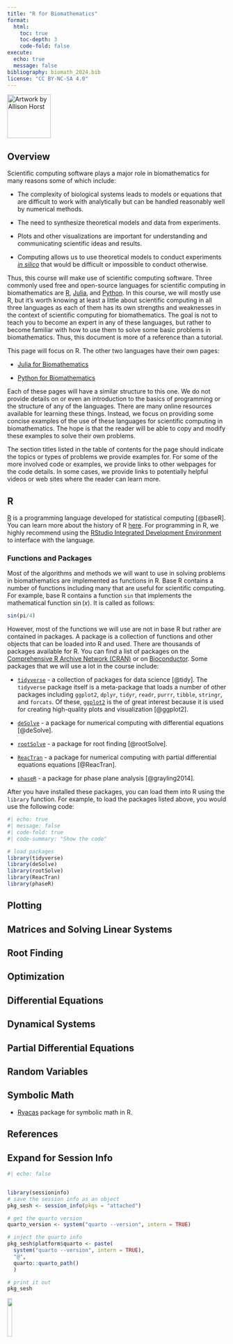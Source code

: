 ```yaml
---
title: "R for Biomathematics"
format:
  html:
    toc: true
    toc-depth: 3
    code-fold: false
execute:
  echo: true
  message: false
bibliography: biomath_2024.bib
license: "CC BY-NC-SA 4.0"
---
```


[![Artwork by Allison Horst](https://github.com/allisonhorst/stats-illustrations/blob/main/rstats-artwork/exploder.gif?raw=1){fig-alt="A gif showing the logo for the R language for statistical computing." width=100 fig-align="left"}](https://allisonhorst.com/)

## Overview

Scientific computing software plays a major role in biomathematics for many reasons some of which include:

* The complexity of biological systems leads to models or equations that are difficult to work with analytically but can be handled reasonably well by numerical methods. 

* The need to synthesize theoretical models and data from experiments.

* Plots and other visualizations are important for understanding and communicating scientific ideas and results.

* Computing allows us to use theoretical models to conduct experiments [*in silico*](https://en.wikipedia.org/wiki/In_silico) that would be difficult or impossible to conduct otherwise. 

Thus, this course will make use of scientific computing software. Three commonly used free and open-source languages for scientific computing in biomathematics are [R](https://www.r-project.org/), [Julia](https://julialang.org/), and [Python](https://www.python.org/). In this course, we will mostly use R, but it's worth knowing at least a little about scientific computing in all three languages as each of them has its own strengths and weaknesses in the context of scientific computing for biomathematics. The goal is not to teach you to  become an expert in any of these languages, but rather to become familiar with how to use them to solve some basic problems in biomathematics. Thus, this document is more of a reference than a tutorial. 

This page will focus on R. The other two languages have their own pages:

* [Julia for Biomathematics](https://biomath2024.netlify.app/biomath_julia)

* [Python for Biomathematics](https://biomath2024.netlify.app/biomath_python)

Each of these pages will have a similar structure to this one. We do not provide details on or even an introduction to the basics of programming or the structure of any of the languages. There are many online resources available for learning these things. Instead, we focus on providing some concise examples of the use of these languages for scientific computing in biomathematics. The hope is that the reader will be able to copy and modify these examples to solve their own problems.

The section titles listed in the table of contents for the page should indicate the topics or types of problems we provide examples for. For some of the more involved code or examples, we provide links to other webpages for the code details. In some cases, we provide links to potentially helpful videos or web sites where the reader can learn more.

## R


[R](https://www.r-project.org/) is a programming language developed for statistical computing [@baseR]. You can learn more about the history of R [here](https://en.wikipedia.org/wiki/R_(programming_language)). For programming in R, we highly recommend using the [RStudio Integrated Development Environment](https://posit.co/download/rstudio-desktop/) to interface with the language. 

### Functions and Packages

Most of the algorithms and methods we will want to use in solving problems in biomathematics are implemented as functions in R. Base R contains a number of functions including many that are useful for scientific computing. For example, base R contains a function `sin` that implements the mathematical function $\sin(x)$. It is called as follows:

```r
sin(pi/4)
```

However, most of the functions we will use are not in base R but rather are contained in packages. A package is a collection of functions and other objects that can be loaded into R and used. There are thousands of packages available for R. You can find a list of packages on the [Comprehensive R Archive Network (CRAN)](https://cran.r-project.org/web/packages/available_packages_by_name.html) or on [Bioconductor](https://www.bioconductor.org/packages/release/BiocViews.html#___Software). Some packages that we will use a lot in the course include:

* [`tidyverse`](https://www.tidyverse.org/) - a collection of packages for data science [@tidy]. The `tidyverse` package itself is a meta-package that loads a number of other packages including `ggplot2`, `dplyr`, `tidyr`, `readr`, `purrr`, `tibble`, `stringr`, and `forcats`. Of these, [`ggplot2`](https://ggplot2.tidyverse.org/) is the of great interest because it is used for creating high-quality plots and visualization [@ggplot2].

* [`deSolve`](https://cran.r-project.org/web/packages/deSolve/index.html) - a package for numerical computing with differential equations [@deSolve].

* [`rootSolve`](https://cran.r-project.org/web/packages/rootSolve/index.html) - a package for root finding [@rootSolve].

* [`ReacTran`](https://cran.r-project.org/web/packages/ReacTran/index.html) - a package for numerical computing with partial differential equations equations [@ReacTran].

* [`phaseR`](https://cran.r-project.org/web/packages/phaseR/index.html) - a package for phase plane analysis [@grayling2014].

After you have installed these packages, you can load them into R using the `library` function. For example, to load the packages listed above, you would use the following code:


```r
#| echo: true
#| message: false
#| code-fold: true
#| code-summary: "Show the code"

# load packages
library(tidyverse)
library(deSolve)
library(rootSolve)
library(ReacTran)
library(phaseR)
```


## Plotting 



## Matrices and Solving Linear Systems




## Root Finding



## Optimization



## Differential Equations



## Dynamical Systems



## Partial Differential Equations



## Random Variables



## Symbolic Math


* [Ryacas](https://r-cas.github.io/ryacas/) package for symbolic math in R.

## References

::: {#refs}
:::


:::{.callout-tip collapse="true"}
## Expand for Session Info
```r
#| echo: false


library(sessioninfo)
# save the session info as an object
pkg_sesh <- session_info(pkgs = "attached")

# get the quarto version
quarto_version <- system("quarto --version", intern = TRUE)

# inject the quarto info
pkg_sesh$platform$quarto <- paste(
  system("quarto --version", intern = TRUE), 
  "@", 
  quarto::quarto_path()
  )

# print it out
pkg_sesh
```

:::


[![](http://mirrors.creativecommons.org/presskit/buttons/88x31/png/by-nc-sa.png?raw=1){fig-align="left" width=15%}](https://creativecommons.org/licenses/by-nc-sa/4.0/legalcode)
